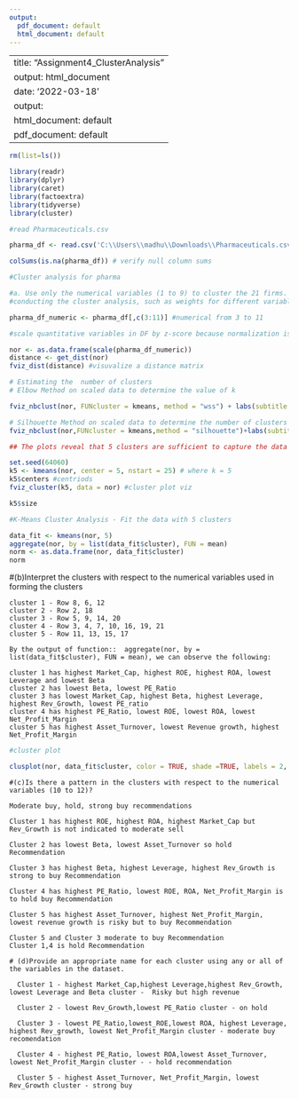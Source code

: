 ---
output:
  pdf_document: default
  html_document: default
---
---
title: "Assignment4_ClusterAnalysis"
output: html_document
date: '2022-03-18'
output:
  html_document: default
  pdf_document: default
  ---

```{r cluster}
rm(list=ls())

library(readr)
library(dplyr)
library(caret)
library(factoextra)
library(tidyverse)
library(cluster)

#read Pharmaceuticals.csv 

pharma_df <- read.csv('C:\\Users\\madhu\\Downloads\\Pharmaceuticals.csv')

colSums(is.na(pharma_df)) # verify null column sums

#Cluster analysis for pharma

#a. Use only the numerical variables (1 to 9) to cluster the 21 firms. Justify the various choices made in
#conducting the cluster analysis, such as weights for different variables, the specific clustering algorithm(s)

pharma_df_numeric <- pharma_df[,c(3:11)] #numerical from 3 to 11

#scale quantitative variables in DF by z-score because normalization is very important in cluster analysis

nor <- as.data.frame(scale(pharma_df_numeric))
distance <- get_dist(nor)
fviz_dist(distance) #visuvalize a distance matrix

# Estimating the  number of clusters
# Elbow Method on scaled data to determine the value of k

fviz_nbclust(nor, FUNcluster = kmeans, method = "wss") + labs(subtitle = "Elbow Method")

# Silhouette Method on scaled data to determine the number of clusters
fviz_nbclust(nor,FUNcluster = kmeans,method = "silhouette")+labs(subtitle="Silhouette Method")

## The plots reveal that 5 clusters are sufficient to capture the data variations

set.seed(64060)
k5 <- kmeans(nor, center = 5, nstart = 25) # where k = 5
k5$centers #centriods
fviz_cluster(k5, data = nor) #cluster plot viz

k5$size

#K-Means Cluster Analysis - Fit the data with 5 clusters

data_fit <- kmeans(nor, 5)
aggregate(nor, by = list(data_fit$cluster), FUN = mean)
norm <- as.data.frame(nor, data_fit$cluster)
norm

```

#(b)Interpret the clusters with respect to the numerical variables used in forming the clusters
```
cluster 1 - Row 8, 6, 12
cluster 2 - Row 2, 18
cluster 3 - Row 5, 9, 14, 20
cluster 4 - Row 3, 4, 7, 10, 16, 19, 21
cluster 5 - Row 11, 13, 15, 17

By the output of function::  aggregate(nor, by = list(data_fit$cluster), FUN = mean), we can observe the following:

cluster 1 has highest Market_Cap, highest ROE, highest ROA, lowest Leverage and lowest Beta
cluster 2 has lowest Beta, lowest PE_Ratio
cluster 3 has lowest Market_Cap, highest Beta, highest Leverage, highest Rev_Growth, lowest PE_ratio
cluster 4 has highest PE_Ratio, lowest ROE, lowest ROA, lowest Net_Profit_Margin
cluster 5 has highest Asset_Turnover, lowest Revenue growth, highest Net_Profit_Margin

```

```{r plot}
#cluster plot

clusplot(nor, data_fit$cluster, color = TRUE, shade =TRUE, labels = 2, lines = 0)

```

```
#(c)Is there a pattern in the clusters with respect to the numerical variables (10 to 12)? 

Moderate buy, hold, strong buy recommendations

Cluster 1 has highest ROE, highest ROA, highest Market_Cap but Rev_Growth is not indicated to moderate sell 

Cluster 2 has lowest Beta, lowest Asset_Turnover so hold Recommendation

Cluster 3 has highest Beta, highest Leverage, highest Rev_Growth is strong to buy Recommendation

Cluster 4 has highest PE_Ratio, lowest ROE, ROA, Net_Profit_Margin is to hold buy Recommendation

Cluster 5 has highest Asset_Turnover, highest Net_Profit_Margin, lowest revenue growth is risky but to buy Recommendation

Cluster 5 and Cluster 3 moderate to buy Recommendation
Cluster 1,4 is hold Recommendation

# (d)Provide an appropriate name for each cluster using any or all of the variables in the dataset.

  Cluster 1 - highest Market_Cap,highest Leverage,highest Rev_Growth, lowest Leverage and Beta cluster -  Risky but high revenue

  Cluster 2 - lowest Rev_Growth,lowest PE_Ratio cluster - on hold 
 
  Cluster 3 - lowest PE_Ratio,lowest_ROE,lowest ROA, highest Leverage, highest Rev_growth, lowest Net_Profit_Margin cluster - moderate buy recomendation
 
  Cluster 4 - highest PE_Ratio, lowest ROA,lowest Asset_Turnover, lowest Net_Profit_Margin cluster - - hold recommendation
 
  Cluster 5 - highest Asset_Turnover, Net_Profit_Margin, lowest Rev_Growth cluster - strong buy 


```


